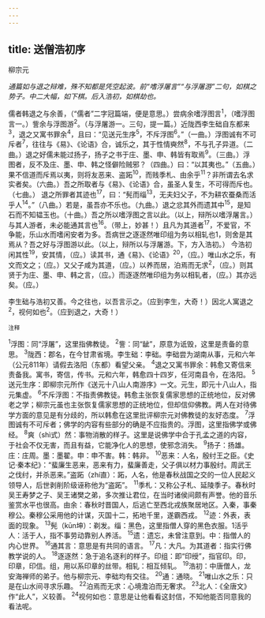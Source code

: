 ```yaml
---
---
---
```

title: 送僧浩初序
---



柳宗元

*通篇如与退之辩难，殊不知都是凭空起波。前“嗜浮屠言”“与浮屠游”二句，如棋之势子。中二大幅，如下棋。后入浩初，如棋劫也。*

儒者韩退之与余善，（“儒者”二字冠篇端，便是意思。）尝病余嗜浮图言<sup>1</sup>，（嗜浮图言一。）訾余与浮图游<sup>2</sup>。（与浮屠游一。三句，提一篇。）近陇西李生础自东都来<sup>3</sup>，退之又寓书罪余<sup>4</sup>，且曰：“见送元生序<sup>5</sup>，不斥浮图<sup>6</sup>。”（一曲。）浮图诚有不可斥者<sup>7</sup>，往往与《易》、《论语》合，诚乐之，其于性情奭然<sup>8</sup>，不与孔子异道。（二曲。）退之好儒未能过扬子，扬子之书于庄、墨、申、韩皆有取焉<sup>9</sup>。（三曲。）浮图者，反不及庄、墨、申、韩之怪僻险贼邪？（四曲。）曰：“以其夷也。”（五曲。）果不信道而斥焉以夷，则将友恶来、盗跖<sup>10</sup>，而贱季札、由余乎<sup>11</sup>？非所谓去名求实者矣。（六曲。）吾之所取者与《易》、《论语》合，虽圣人复生，不可得而斥也。（七曲。）
退之所罪者其迹也<sup>17</sup>，曰：“髡而缁<sup>13</sup>，无夫妇父子，不为耕农蚕桑而活乎人<sup>14</sup>。”（八曲。）若是，虽吾亦不乐也。（九曲。）退之忿其外而遗其中<sup>15</sup>，是知石而不知韫玉也。（十曲。）吾之所以嗜浮图之言以此。（以上，辩所以嗜浮屠言。）与其人游者，未必能通其言也<sup>16</sup>。（带上，妙甚！）且凡为其道者<sup>17</sup>，不爱官，不争能，乐山水而嗜闲安者为多。吾病世之逐逐然唯印组为务以相轧也1，则舍是其焉从？吾之好与浮图游以此。（以上，辩所以与浮屠游。下，方入浩初。）
今浩初闲其性<sup>19</sup>，安其情，（应。）读其书，通《易》、《论语》<sup>20</sup>，（应。）唯山水之乐，有文而文之；（应。）又父子咸为其道，（应。）以养而居，泊焉而无求<sup>2</sup>，（应。）则其贤于为庄、墨、申、韩之言，（应。）而逐逐然唯印组为务以相轧者，（应。）其亦远矣。（应。）

李生础与浩初又善。今之往也，以吾言示之。（应到李生，大奇！）因北人寓退之<sup>2</sup>，视何如也<sup>2</sup>。（应到退之，大奇！）

<sup>注释</sup>

<sup>1</sup>浮图：同“浮屠”，这里指佛教徒。
<sup>2</sup>訾：同“龇”，原意为诋毁，这里是责备的意思。
<sup>3</sup>陇西：郡名，在今甘肃省境。李生础：李础。李础尝为湖南从事，元和六年（公元811年）请假去洛阳（东都）看望父亲。
<sup>4</sup>退之又寓书罪余：韩愈又寄信来责备我。寓书，寄信，传书。元和六年，韩愈四十四岁，任河南县令，在洛阳。
<sup>5</sup>送元生序：即柳宗元所作《送元十八山人南游序》一文。元生，即元十八山人，指元集虚。
<sup>6</sup>不斥浮图：不指责佛教徒。韩愈主张恢复儒家思想的正统地位，反对佛老之学；柳宗元虽也主张恢复儒家思想的正统地位，但却信仰佛教。两人在对待佛学方面的意见是有分歧的，所以韩愈在这里批评柳宗元对佛教徒的友好态度。
<sup>7</sup>浮图诚有不可斥者；佛学的内容有些部分的确是不应指贵的。浮图，这里指佛学或佛经。
<sup>8</sup>爽（shì式）然：事物消散的样子。这里是说佛学中合于孔孟之道的内容，于社会不仅无害，而且有益，它能净化人的思想，使邪念消失。
<sup>9</sup>扬子：扬雄。庄：庄周。墨：墨翟。申：申不害。韩：韩非。
<sup>10</sup>恶来：人名，殷纣王之臣。《史记·秦本纪》：“蜚廉生恶来，恶来有力，蜚廉善走，父子俱以材力事殷纣。周武王之伐纣，并杀恶来。”盗跖（zhí直）：跖，人名，他是春秋战国之交的一位人民起义领导人，后世剥削阶级诬称他为“盗跖”。
<sup>11</sup>季札：又称公子札、延陵季子。春秋时吴王寿梦之子、吴王诸樊之弟，多次推让君位，在当时诸侯间颇有声誉。他的音乐鉴赏水平也很高。由余：春秋时晋国人，后逃亡至西北戎族聚居地区。入秦，事秦穆公。秦穆公采用他的计谋，灭国十二，拓地千里，遂霸西戎。
<sup>12</sup>迹：外表，表面的现象。
<sup>13</sup>髡（kūn坤）：剃发。缁：黑色，这里指僧人穿的黑色衣服。1活乎人：活于人，指不事劳动靠别人养活。
<sup>15</sup>遗：遗忘，未曾注意到。中：指僧人的内心世界。
<sup>16</sup>通其言：意思是有共同的语言。
<sup>17</sup>凡：大凡。为其道者：指实行佛教学说的人。
<sup>18</sup>逐逐然：急于追名逐利的样子。印组：即“印绶”，指官印。印，印章，印信。组，用以系印章的丝带。相轧：相互倾轧。
<sup>19</sup>浩初：中唐僧人，龙安海禅师的弟子。他与柳宗元、李础均有交往。
<sup>20</sup>通：通晓。
<sup>21</sup>唯山水之乐：只是在山水间寻求乐趣。
<sup>22</sup>泊焉而无求：心境澹泊而无奢求。
<sup>23</sup>北人：《全唐文》作“此人”，义较善。
<sup>24</sup>视何如也：意思是让他看看这封信，不知他能否同意我的看法呢。